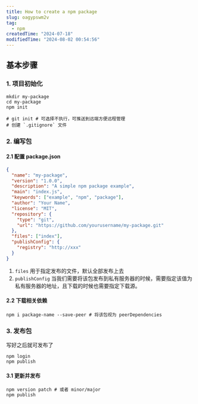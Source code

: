 ```yaml
---
title: How to create a npm package
slug: oagypswm2v
tag:
  - npm
createdTime: "2024-07-18"
modifiedTime: "2024-08-02 00:54:56"
---
```


## 基本步骤

### 1. 项目初始化

```shell
mkdir my-package
cd my-package
npm init

# git init # 可选择不执行，可推送到远端方便远程管理
# 创建 `.gitignore` 文件
```

### 2. 编写包

#### 2.1 配置 package.json

```json
{
  "name": "my-package",
  "version": "1.0.0",
  "description": "A simple npm package example",
  "main": "index.js",
  "keywords": ["example", "npm", "package"],
  "author": "Your Name",
  "license": "MIT",
  "repository": {
    "type": "git",
    "url": "https://github.com/yourusername/my-package.git"
  },
  "files": ["index"],
  "publishConfig": {
    "registry": "http://xxx"
  }
}
```

1. `files` 用于指定发布的文件，默认全部发布上去
2. `publishConfig` 当我们需要将该包发布到私有服务器的时候，需要指定该值为私有服务器的地址，且下载的时候也需要指定下载源。

#### 2.2 下载相关依赖

```shell
npm i package-name --save-peer # 将该包视为 peerDependencies
```

### 3. 发布包

写好之后就可发布了

```shell
npm login
npm publish
```

#### 3.1 更新并发布

```shell
npm version patch # 或者 minor/major
npm publish
```
